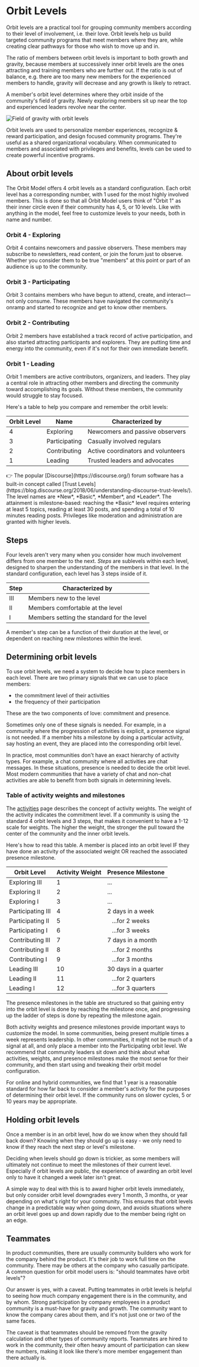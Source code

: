 # Orbit Levels

Orbit levels are a practical tool for grouping community members according to
their level of involvement, i.e. their love. Orbit levels help us build
targeted community programs that meet members where they are, while creating
clear pathways for those who wish to move up and in.

The ratio of members between orbit levels is important to both growth and
gravity, because members at successively inner orbit levels are the ones
attracting and training members who are further out. If the ratio is
out of balance, e.g. there are too many new members for the experienced members
to handle, gravity will decrease and any growth is likely to retract.

A member's orbit level determines where they orbit inside of the community's
field of gravity. Newly exploring members sit up near the top and experienced
leaders revolve near the center.

![Field of gravity with orbit levels](../field-of-gravity.jpg)

Orbit levels are used to personalize member experiences, recognize &amp; reward
participation, and design focused community programs. They're useful as a shared
organizational vocabulary. When communicated to members and associated with
privileges and benefits, levels can be used to create powerful incentive
programs.

## About orbit levels

The Orbit Model offers 4 orbit levels as a standard configuration. Each orbit
level has a corresponding number, with 1 used for the most highly involved
members. This is done so that all Orbit Model users think of "Orbit 1" as their
inner circle even if their community has 4, 5, or 10 levels. Like with anything
in the model, feel free to customize levels to your needs, both in name and
number.

### Orbit 4 - Exploring

Orbit 4 contains newcomers and passive observers. These members may subscribe to
newsletters, read content, or join the forum just to observe. Whether you
consider them to be true "members" at this point or part of an audience is up to
the community.

### Orbit 3 - Participating

Orbit 3 contains members who have begun to attend, create, and interact—not only consume.
These members have navigated the community's onramp and started to recognize and
get to know other members.

### Orbit 2 - Contributing

Orbit 2 members have established a track record of active participation, and
also started attracting participants and explorers. They are putting time and
energy into the community, even if it's not for their own immediate benefit.

### Orbit 1 - Leading

Orbit 1 members are active contributors, organizers, and leaders. They play a
central role in attracting other members and directing the community toward
accomplishing its goals. Without these members, the community would struggle to
stay focused.

Here's a table to help you compare and remember the orbit levels:

| Orbit Level | Name          | Characterized by                   |
| ----------- | ------------- | ---------------------------------- |
| 4           | Exploring     | Newcomers and passive observers    |
| 3           | Participating | Casually involved regulars         |
| 2           | Contributing  | Active coordinators and volunteers |
| 1           | Leading       | Trusted leaders and advocates      |

<Callout>
  👉 The popular [Discourse](https://discourse.org/) forum software has a
  built-in concept called [Trust
  Levels](https://blog.discourse.org/2018/06/understanding-discourse-trust-levels/).
  The level names are *New*, *Basic*, *Member*, and *Leader*. The attainment is
  milestone-based: reaching the *Basic* level requires entering at least 5
  topics, reading at least 30 posts, and spending a total of 10 minutes reading
  posts. Privileges like moderation and administration are granted with higher
  levels.
</Callout>

## Steps

Four levels aren't very many when you consider how much involvement differs from
one member to the next. _Steps_ are sublevels within each level, designed to
sharpen the understanding of the members in that level. In the standard
configuration, each level has 3 steps inside of it.

| Step | Characterized by                           |
| ---- | ------------------------------------------ |
| III  | Members new to the level                   |
| II   | Members comfortable at the level           |
| I    | Members setting the standard for the level |

A member's step can be a function of their duration at the level, or dependent
on reaching new milestones within the level.

## Determining orbit levels

To use orbit levels, we need a system to decide how to place members in each
level. There are two primary signals that we can use to place members:

- the commitment level of their activities
- the frequency of their participation

These are the two components of love: commitment and presence.

Sometimes only one of these signals is needed. For example, in a community where
the progression of activities is explicit, a presence signal is not needed. If a
member hits a milestone by doing a particular activity, say hosting an event,
they are placed into the corresponding orbit level.

In practice, most communities don't have an exact hierarchy of activity types.
For example, a chat community where all activities are chat messages. In these
situations, presence is needed to decide the orbit level. Most modern communities
that have a variety of chat and non-chat activities are able to benefit from both
signals in determining levels.

### Table of activity weights and milestones

The [activities](/activities) page describes the concept of activity weights.
The weight of the activity indicates the commitment level. If a community is
using the standard 4 orbit levels and 3 steps, that makes it convenient to have
a 1-12 scale for weights. The higher the weight, the stronger the pull toward the
center of the community and the inner orbit levels.

Here's how to read this table. A member is placed into an orbit level IF they
have done an activity of the associated weight OR reached the associated
presence milestone.

| Orbit Level       | Activity Weight | Presence Milestone             |
| ----------------- | --------------- | ------------------------------ |
| Exploring III     | 1               | ...                            |
| Exploring II      | 2               | ...                            |
| Exploring I       | 3               | ...                            |
| Participating III | 4               | 2 days in a week               |
| Participating II  | 5               | &nbsp;&nbsp; ...for 2 weeks    |
| Participating I   | 6               | &nbsp;&nbsp; ...for 3 weeks    |
| Contributing III  | 7               | 7 days in a month              |
| Contributing II   | 8               | &nbsp;&nbsp; ...for 2 months   |
| Contributing I    | 9               | &nbsp;&nbsp; ...for 3 months   |
| Leading III       | 10              | 30 days in a quarter           |
| Leading II        | 11              | &nbsp;&nbsp; ...for 2 quarters |
| Leading I         | 12              | &nbsp;&nbsp; ...for 3 quarters |

The presence milestones in the table are structured so that gaining entry into
the orbit level is done by reaching the milestone once, and progressing up the
ladder of steps is done by repeating the milestone again.

Both activity weights and presence milestones provide important ways to
customize the model. In some communities, being present multiple times a week
represents leadership. In other communities, it might not be much of a signal at
all, and only place a member into the Participating orbit level. We recommend
that community leaders sit down and think about what activities, weights, and
presence milestones make the most sense for their community, and then start
using and tweaking their orbit model configuration.

For online and hybrid communities, we find that 1 year is a reasonable standard
for how far back to consider a member's activity for the purposes of determining
their orbit level. If the community runs on slower cycles, 5 or 10 years may be
appropriate.

## Holding orbit levels

Once a member is in an orbit level, how do we know when they should fall back down?
Knowing when they should go up is easy - we only need to know if they reach the next
step or level's milestone.

Deciding when levels should go down is trickier, as some members will ultimately
not continue to meet the milestones of their current level. Especially if orbit
levels are public, the experience of awarding an orbit level only to have it
changed a week later isn't great.

A simple way to deal with this is to award higher orbit levels immediately, but
only consider orbit level downgrades every 1 month, 3 months, or year depending
on what's right for your community. This ensures that orbit levels change in a
predictable way when going down, and avoids situations where an orbit level goes
up and down rapidly due to the member being right on an edge.

## Teammates

In product communities, there are usually community builders who work for the
company behind the product. It's their job to work full time on the community.
There may be others at the company who casually participate. A common question
for orbit model users is: "should teammates have orbit levels"?

Our answer is yes, with a caveat. Putting teammates in orbit levels is helpful
to seeing how much company engagement there is in the community, and by whom.
Strong participation by company employees in a product community is a must-have
for gravity and growth. The community want to know the company cares about them,
and it's not just one or two of the same faces.

The caveat is that teammates should be removed from the gravity calculation and
other types of community reports. Teammates are hired to work in the community,
their often heavy amount of participation can skew the numbers, making it look
like there's more member engagement than there actually is.
